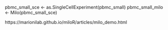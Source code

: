 pbmc_small_sce <- as.SingleCellExperiment(pbmc_small)
pbmc_small_milo <- Milo(pbmc_small_sce)


https://marionilab.github.io/miloR/articles/milo_demo.html